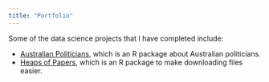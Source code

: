 ```yaml
---
title: "Portfolio"
---
```


Some of the data science projects that I have completed include: 

- [Australian Politicians](https://github.com/RohanAlexander/AustralianPoliticians), which is an R package about Australian politicians.
- [Heaps of Papers](https://github.com/RohanAlexander/heapsofpapers), which is an R package to make downloading files easier.